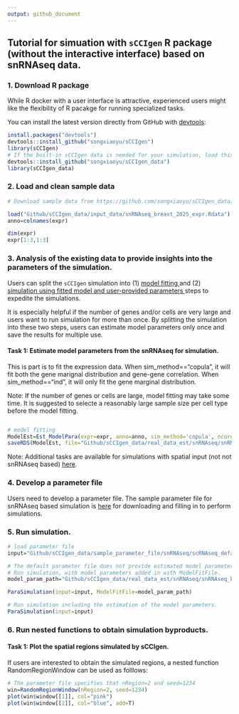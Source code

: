 ```yaml
---
output: github_document
---
```


## Tutorial for simuation with `sCCIgen` R package (without the interactive interface) based on snRNAseq data. 


### 1. Download R package 
While R docker with a user interface is attractive, experienced users might like the flexibility of R pacakge for running specialized tasks. 

You can install the latest version directly from GitHub with [devtools](https://github.com/hadley/devtools):

```R
install.packages("devtools")
devtools::install_github("songxiaoyu/sCCIgen")
library(sCCIgen)
# If the built-in sCCIgen data is needed for your simulation, load this package as well.
devtools::install_github("songxiaoyu/sCCIgen_data")
library(sCCIgen_data)
````

### 2. Load and clean sample data 

```R
# Download sample data from https://github.com/songxiaoyu/sCCIgen_data/tree/main/input_data. 

load("Github/sCCIgen_data/input_data/snRNAseq_breast_2025_expr.Rdata")
anno=colnames(expr)

dim(expr)
expr[1:3,1:3]
````



### 3. Analysis of the existing data to provide insights into the parameters of the simulation.


Users can split the `sCCIgen` simulation into (1) <u> model fitting </u> and (2) <u> simulation using fitted model and user-provided parameters </u> steps to expedite the simulations. 

It is especially helpful if the number of genes and/or cells are very large and users want to run simulation for more than once.  By splitting the simulation into these two steps, users can estimate model parameters only once and save the results for multiple use. 


#### Task 1: Estimate model parameters from the snRNAseq for simulation.

This is part is to fit the expression data. When sim_method=="copula", it will fit both the gene marignal distribution and gene-gene correlation. When sim_method=="ind", it will only fit the gene marginal distribution. 

Note: If the number of genes or cells are large, model fitting may take some time. It is suggested to selecte a reasonably large sample size per cell type before the model fitting. 

```R

# model fitting 
ModelEst=Est_ModelPara(expr=expr, anno=anno, sim_method='copula', ncores=10)
saveRDS(ModelEst, file="Github/sCCIgen_data/real_data_est/snRNAseq/snRNAseq_breast_2025_fit_w_cor.RDS")

````

Note: Additional tasks are available for simulations with spatial input (not not snRNAseq based) [here](Rpackage_SRT.md). 


### 4. Develop a parameter file

Users need to develop a parameter file. The sample parameter file for snRNAseq based simulation is [here](https://github.com/songxiaoyu/sCCIgen_data/tree/main/sample_parameter_file/snRNAseq) for downloading and filling in to perform simulations. 


### 5. Run simulation. 

```R
# load parameter file
input="Github/sCCIgen_data/sample_parameter_file/snRNAseq/scRNAseq_default.tsv"

# The default parameter file does not provide estimated model parameters. 
# Run simulation, with model parameters added in with ModelFitFile.
model_param_path="Github/sCCIgen_data/real_data_est/snRNAseq/snRNAseq_breast_2025_fit_w_cor.RDS"

ParaSimulation(input=input, ModelFitFile=model_param_path)

# Run simulation including the estimation of the model parameters.
ParaSimulation(input=input)


````

### 6. Run nested functions to obtain simulation byproducts.

#### Task 1: Plot the spatial regions simulated by sCCIgen.

If users are interested to obtain the simulated regions, a nested function RandomRegionWindow can be used as folllows:
```R
# The parameter file specifies that nRegion=2 and seed=1234
win=RandomRegionWindow(nRegion=2, seed=1234)
plot(win$window[[1]], col="pink")
plot(win$window[[2]], col="blue", add=T)

````
